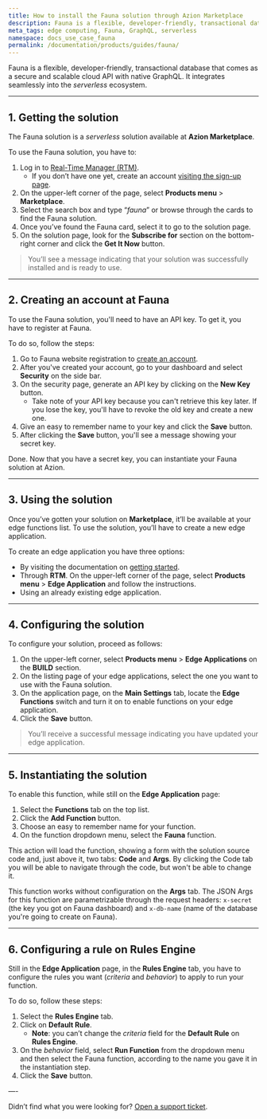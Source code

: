 ```yaml
---
title: How to install the Fauna solution through Azion Marketplace
description: Fauna is a flexible, developer-friendly, transactional database that comes as a secure and scalable cloud API with native GraphQL.
meta_tags: edge computing, Fauna, GraphQL, serverless
namespace: docs_use_case_fauna
permalink: /documentation/products/guides/fauna/
---
```


Fauna is a flexible, developer-friendly, transactional database that comes as a secure and scalable cloud API with native GraphQL. It integrates seamlessly into the *serverless* ecosystem.

---

## 1. Getting the solution

The Fauna solution is a *serverless* solution available at **Azion Marketplace**.

To use the Fauna solution, you have to:

1. Log in to [Real-Time Manager (RTM)](https://manager.azion.com).
    - If you don’t have one yet, create an account [visiting the sign-up page](https://manager.azion.com/signup/).
2. On the upper-left corner of the page, select **Products menu** > **Marketplace**.
3. Select the search box and type “*fauna*” or browse through the cards to find the Fauna solution.
4. Once you’ve found the Fauna card, select it to go to the solution page.
5. On the solution page, look for the **Subscribe for** section on the bottom-right corner and click the **Get It Now** button.

> You’ll see a message indicating that your solution was successfully installed and is ready to use.

---

## 2. Creating an account at Fauna

To use the Fauna solution, you'll need to have an API key. To get it, you have to register at Fauna.

To do so, follow the steps:

1. Go to Fauna website registration to [create an account](https://dashboard.fauna.com/accounts/register).
2. After you've created your account, go to your dashboard and select **Security** on the side bar.
3. On the security page, generate an API key by clicking on the **New Key** button.
    - Take note of your API key because you can't retrieve this key later. If you lose the key, you'll have to revoke the old key and create a new one.
4. Give an easy to remember name to your key and click the **Save** button.
5. After clicking the **Save** button, you'll see a message showing your secret key.

Done. Now that you have a secret key, you can instantiate your Fauna solution at Azion.

---

## 3. Using the solution

Once you’ve gotten your solution on **Marketplace**, it’ll be available at your edge functions list. To use the solution, you’ll have to create a new edge application.

To create an edge application you have three options:

- By visiting the documentation on [getting started](/en/documentation/products/getting-started/). 
- Through **RTM**. On the upper-left corner of the page, select **Products menu** > **Edge Application** and follow the instructions.
- Using an already existing edge application.

---

## 4. Configuring the solution

To configure your solution, proceed as follows:

1. On the upper-left corner, select **Products menu** > **Edge Applications** on the **BUILD** section.
2. On the listing page of your edge applications, select the one you want to use with the Fauna solution.
3. On the application page, on the **Main Settings** tab, locate the **Edge Functions** switch and turn it on to enable functions on your edge application.
4. Click the **Save** button.

> You’ll receive a successful message indicating you have updated your edge application.

---

## 5. Instantiating the solution

To enable this function, while still on the **Edge Application** page:

1. Select the **Functions** tab on the top list.
2. Click the **Add Function** button.
3. Choose an easy to remember name for your function.
4. On the function dropdown menu, select the **Fauna** function.

This action will load the function, showing a form with the solution source code and, just above it, two tabs: **Code** and **Args**. By clicking the Code tab you will be able to navigate through the code, but won't be able to change it.

This function works without configuration on the **Args** tab. The JSON Args for this function are parametrizable through the request headers: `x-secret` (the key you got on Fauna dashboard) and `x-db-name` (name of the database you're going to create on Fauna).

---

## 6. Configuring a rule on Rules Engine

Still in the **Edge Application** page, in the **Rules Engine** tab, you have to configure the rules you want (*criteria* and *behavior*) to apply to run your function.

To do so, follow these steps:

1. Select the **Rules Engine** tab.
2. Click on **Default Rule**.
    - **Note**: you can’t change the *criteria* field for the **Default Rule** on **Rules Engine**.
3. On the *behavior* field, select **Run Function** from the dropdown menu and then select the Fauna function, according to the name you gave it in the instantiation step.
4. Click the **Save** button.

—-

Didn’t find what you were looking for? [Open a support ticket](https://tickets.azion.com/).
